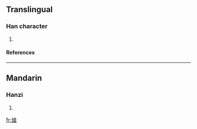 ==Translingual==
===Han character===
{{Han char|rn=86|rad=火|as=10|sn=14|four=9481<sub>7</sub>|canj=火土戈廿 (FGIT)}}
# {{defn|Han|sort=火10}}
====References====
{{Han ref|kx=0679.060|dkj=19290|dj=1090.280|hdz=32222.070|uh=7186|ud=29062|bh=E2C2|bd=58050}}

----
==Mandarin==
===Hanzi===
{{cmn-hanzi|pin=[[hé]] ([[he2]]), [[xùn]] ([[xun4]])|wg=ho<sup>2</sup>, hsün<sup>4</sup>}}
# {{defn|Mandarin}}

[[fr:熆]]